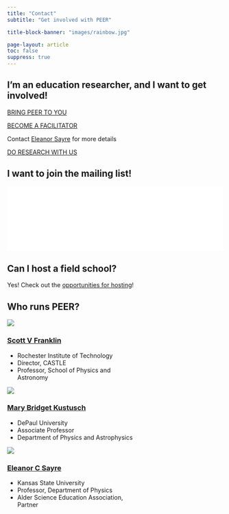 ```yaml
---
title: "Contact"
subtitle: "Get involved with PEER"

title-block-banner: "images/rainbow.jpg"

page-layout: article
toc: false
suppress: true
---
```



## I'm an education researcher, and I want to get involved!


:::::: {.quarto-listing .quarto-listing-container-grid}
::::: {.list .grid .quarto-listing-cols-3}

::::{.g-col-1 .text-center}
:::{.bi .bi-people-fill style="font-size: 85px"}

:::

:::{hosting-button}
[BRING PEER TO YOU](model/localhost.qmd){.btn role="button" .btn-primary .rounded-pill .text-center}
:::
::::

::::{.g-col-1 .text-center}
:::{.bi .bi-globe style="font-size: 85px"}

:::

:::{become-facilitator-button}
[BECOME A FACILITATOR](https://www.zaposa.com/contact-me){.btn role="button" .btn-primary .rounded-pill .text-center}
:::

Contact [Eleanor Sayre](https://www.zaposa.com/contact-me) for more details

::::

::::{.g-col-1 .text-center}
:::{.bi .bi-graph-up style="font-size: 85px"}

:::

:::{research-button}
[DO RESEARCH WITH US](https://www.zaposa.com/home2/researcher-training){.btn role="button" .btn-primary .rounded-pill .text-center}
:::
::::
:::::
::::::

## I want to join the mailing list!

```{=HTML}
<div id="iframeContainer">
  <iframe id="iframeContent" src="registration-form.html" frameborder="0"></iframe>
</div>

<script>
  // JavaScript to adjust iframe height based on its content and viewport height
  const iframe = document.getElementById('iframeContent');

  // Set the iframe's height to its content's height or maximum viewport height, whichever is smaller
  function adjustIframeHeight() {
    const contentHeight = iframe.contentWindow.document.body.scrollHeight;
    const viewportHeight = Math.max(document.documentElement.clientHeight, window.innerHeight || 0);
    const maxHeight = Math.min(contentHeight, viewportHeight);
    iframe.style.height = maxHeight + 'px';
  }

  // Call the function on iframe load and resize events
  iframe.onload = adjustIframeHeight;
  window.addEventListener('resize', adjustIframeHeight);
</script>

<style>
  /* Ensure the iframe container takes the full width of its parent */
  #iframeContainer {
    width: 100%;
    overflow: hidden; /* Hide any overflowing content */
  }

  /* Ensure the iframe takes the full width of its container */
  #iframeContent {
    width: 100%;
    display: block;
    border: none; /* Remove the iframe border */
    box-sizing: border-box;
    max-width: 100%; /* Ensure iframe doesn't exceed its container's width */
  }
</style>


```

## Can I host a field school?

Yes! Check out the [opportunities for hosting](model/localhost.qmd)!

## Who runs PEER?

:::::: {.quarto-listing .quarto-listing-container-grid}
::::: {.list .grid .quarto-listing-cols-3}

::::{.g-col-1 .text-left style="max-width:300px"}

:::{.text-center}

[![](/images/headshots/Franklin-headshot.jpg)]{fig-alt="Scott V Franklin"}

### [Scott V Franklin](mailto:mkustus1@depaul.edu)
:::

* Rochester Institute of Technology
* Director, CASTLE
* Professor, School of Physics and Astronomy

::::

::::{.g-col-1 .text-left style="max-width:300px"}

:::{.text-center}

[![](/images/headshots/Kustusch-headshot-2.jpg)]{fig-alt="Mary Bridget Kustusch" width="100%"}

### [Mary Bridget Kustusch](mailto:mkustus1@depaul.edu)
:::

* DePaul University
* Associate Professor
* Department of Physics and Astrophysics

::::

::::{.g-col-1 .text-left style="max-width:300px"}

:::{.text-center}

[![](/images/headshots/Sayre-headshot-3.jpg)]{fig-alt="Eleanor C Sayre" width="100%"}

### [Eleanor C Sayre](https://zaposa.com/contact)
:::

* Kansas State University
* Professor, Department of Physics
* Alder Science Education Association, Partner

::::
:::::
::::::